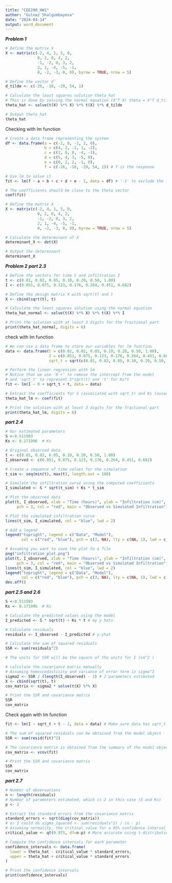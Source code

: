 ```yaml
---
title: "CEE290_HW1"
author: "Gulnaz Shalgumbayeva"
date: "2024-04-14"
output: word_document
---
```



***Problem 1*** 
```r
# Define the matrix X
X <- matrix(c(-2, 4, 1, 5, 0,
              0, 2, 0, 4, 2,
              -1, -2, 0, 3, 2,
              2, 1, -4, -5, -1,
              0, -2, -3, 0, 0), byrow = TRUE, nrow = 5)

# Define the vector d̃
d_tilde <- c(-26, -18, -29, 54, 1)

# Calculate the least squares solution theta_hat
# This is done by solving the normal equation (X^T X) theta = X^T d_tilde
theta_hat <- solve(t(X) %*% X) %*% t(X) %*% d_tilde

# Output theta_hat
theta_hat


```

Checking with lm function 



```r
# Create a data frame representing the system
df <- data.frame(a = c(-2, 0, -1, 2, 0),
                 b = c(4, 2, -2, 1, -2),
                 c = c(1, 0, 0, -4, -3),
                 d = c(5, 4, 3, -5, 0),
                 e = c(0, 2, 2, -1, 0),
                 f = c(-26, -18, -29, 54, 1)) # f is the response

# Use lm to solve it
fit <- lm(f ~ a + b + c + d + e - 1, data = df) # '-1' to exclude the intercept

# The coefficients should be close to the theta vector
coef(fit)


```

```r
# Define the matrix X
X <- matrix(c(-2, 4, 1, 5, 0,
              0, 2, 0, 4, 2,
              -1, -2, 0, 3, 2,
              2, 1, -4, -5, -1,
              0, -2, -3, 0, 0), byrow = TRUE, nrow = 5)

# Calculate the determinant of X
determinant_X <- det(X)

# Output the determinant
determinant_X
```

***Problem 2***
***part 2.3***
```r
# Define the vectors for time t and infiltration I
t <- c(0.01, 0.02, 0.05, 0.10, 0.20, 0.50, 1.00)
I <- c(0.051, 0.075, 0.123, 0.176, 0.264, 0.451, 0.682)

# Define the design matrix X with sqrt(t) and t
X <- cbind(sqrt(t), t)

# Calculate the least squares solution using the normal equation
theta_hat_normal <- solve(t(X) %*% X) %*% t(X) %*% I

# Print the solution with at least 3 digits for the fractional part
print(theta_hat_normal, digits = 6)

```
check with lm function 
```r
# We can use a data frame to store our variables for lm function
data <- data.frame(t = c(0.01, 0.02, 0.05, 0.10, 0.20, 0.50, 1.00),
                   I = c(0.051, 0.075, 0.123, 0.176, 0.264, 0.451, 0.682),
                   sqrt_t = sqrt(c(0.01, 0.02, 0.05, 0.10, 0.20, 0.50, 1.00)))

# Perform the linear regression with lm
# Notice that we use '0 +' to remove the intercept from the model
# and 'sqrt_t' to represent S*sqrt(t) and 't' for Ks*t
fit <- lm(I ~ 0 + sqrt_t + t, data = data)

# Extract the coefficients for S (associated with sqrt_t) and Ks (associated with t)
theta_hat_lm <- coef(fit)

# Print the solution with at least 3 digits for the fractional part
print(theta_hat_lm, digits = 6)

```
***part 2.4***
```r
# Our estimated parameters
S <-0.511503
Ks <- 0.171996  # Ks

# Original observed data
t <- c(0.01, 0.02, 0.05, 0.10, 0.20, 0.50, 1.00)
I_observed <- c(0.051, 0.075, 0.123, 0.176, 0.264, 0.451, 0.682)

# Create a sequence of time values for the simulation
t_sim <- seq(min(t), max(t), length.out = 100)

# Simulate the infiltration curve using the computed coefficients
I_simulated <- S * sqrt(t_sim) + Ks * t_sim

# Plot the observed data
plot(t, I_observed, xlab = "Time (hours)", ylab = "Infiltration (cm)",
     pch = 3, col = "red", main = "Observed vs Simulated Infiltration")

# Plot the simulated infiltration curve
lines(t_sim, I_simulated, col = "blue", lwd = 2)

# Add a legend
legend("topright", legend = c("Data", "Model"),
       col = c("red", "blue"), pch = c(3, NA), lty = c(NA, 1), lwd = c(NA, 2))

# Assuming you want to save the plot to a file
png("infiltration_plot.png")
plot(t, I_observed, xlab = "Time (hours)", ylab = "Infiltration (cm)",
     pch = 3, col = "red", main = "Observed vs Simulated Infiltration")
lines(t_sim, I_simulated, col = "blue", lwd = 2)
legend("topright", legend = c("Data", "Model"),
       col = c("red", "blue"), pch = c(3, NA), lty = c(NA, 1), lwd = c(NA, 2))
dev.off()

```
***part 2.5 and 2.6 ***
```r

S <-0.511503
Ks <- 0.171996  # Ks

# Calculate the predicted values using the model
I_predicted <- S * sqrt(t) + Ks * t # my y hats 

# Calculate residuals
residuals <- I_observed - I_predicted # y-yhat

# Calculate the sum of squared residuals
SSR <- sum(residuals^2)

# The units for SSR will be the square of the units for I (cm^2 )

# calculate the covariance matrix manually
# Assuming homoscedasticity and variance of error term is sigma^2
sigma2 <- SSR / (length(I_observed) - 2) # 2 parameters estimated
X <- cbind(sqrt(t), t)
cov_matrix <- sigma2 * solve(t(X) %*% X)

# Print the SSR and covariance matrix
SSR
cov_matrix

```
Check again with lm function 
```r

fit <- lm(I ~ sqrt_t + t - 1, data = data) # Make sure data has sqrt_t and t

# The sum of squared residuals can be obtained from the model object
SSR <- sum(resid(fit)^2)

# The covariance matrix is obtained from the summary of the model object
cov_matrix <- vcov(fit)

# Print the SSR and covariance matrix
SSR
cov_matrix


```
***part 2.7***
```r

# Number of observations
n <- length(residuals)
# Number of parameters estimated, which is 2 in this case (S and Ks)
p <- 2

# Extract the standard errors from the covariance matrix
standard_errors <- sqrt(diag(cov_matrix))
# or I could do sigma_squared <- sum(residuals^2) / (n - p)
# Assuming normality, the critical value for a 95% confidence interval is approximately 1.96
critical_value <- qt(0.975, df=n-p) # More accurate using t-distribution with n-p degrees of freedom

# Compute the confidence intervals for each parameter
confidence_intervals <- data.frame(
  lower = theta_hat - critical_value * standard_errors,
  upper = theta_hat + critical_value * standard_errors
)

# Print the confidence intervals
print(confidence_intervals)

```

